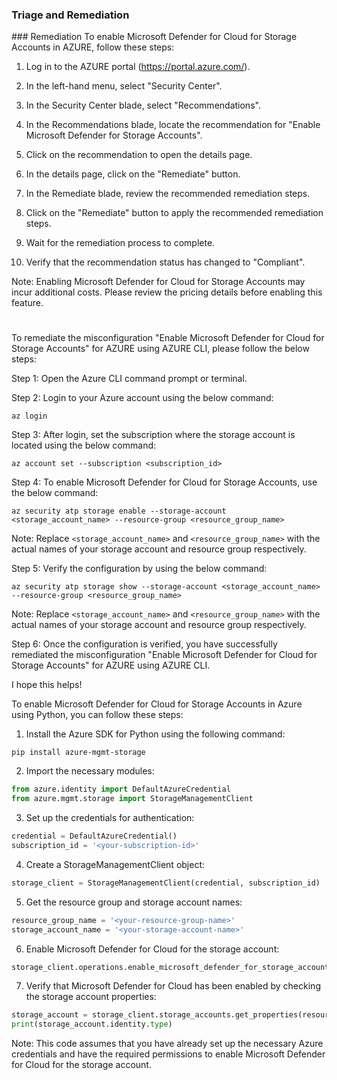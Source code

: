 
### Triage and Remediation
<Tabs>
<Tab title='Remediation'>
### Remediation

<AccordionGroup>
<Accordion title='Using Console' defaultOpen='true'>
To enable Microsoft Defender for Cloud for Storage Accounts in AZURE, follow these steps:

1. Log in to the AZURE portal (https://portal.azure.com/).

2. In the left-hand menu, select "Security Center".

3. In the Security Center blade, select "Recommendations".

4. In the Recommendations blade, locate the recommendation for "Enable Microsoft Defender for Storage Accounts".

5. Click on the recommendation to open the details page.

6. In the details page, click on the "Remediate" button.

7. In the Remediate blade, review the recommended remediation steps.

8. Click on the "Remediate" button to apply the recommended remediation steps.

9. Wait for the remediation process to complete.

10. Verify that the recommendation status has changed to "Compliant".

Note: Enabling Microsoft Defender for Cloud for Storage Accounts may incur additional costs. Please review the pricing details before enabling this feature.

#
</Accordion>

<Accordion title='Using CLI'>
To remediate the misconfiguration "Enable Microsoft Defender for Cloud for Storage Accounts" for AZURE using AZURE CLI, please follow the below steps:

Step 1: Open the Azure CLI command prompt or terminal.

Step 2: Login to your Azure account using the below command:
```
az login
```

Step 3: After login, set the subscription where the storage account is located using the below command:
```
az account set --subscription <subscription_id>
```

Step 4: To enable Microsoft Defender for Cloud for Storage Accounts, use the below command:
```
az security atp storage enable --storage-account <storage_account_name> --resource-group <resource_group_name>
```
Note: Replace `<storage_account_name>` and `<resource_group_name>` with the actual names of your storage account and resource group respectively.

Step 5: Verify the configuration by using the below command:
```
az security atp storage show --storage-account <storage_account_name> --resource-group <resource_group_name>
```
Note: Replace `<storage_account_name>` and `<resource_group_name>` with the actual names of your storage account and resource group respectively.

Step 6: Once the configuration is verified, you have successfully remediated the misconfiguration "Enable Microsoft Defender for Cloud for Storage Accounts" for AZURE using AZURE CLI.

I hope this helps!
</Accordion>

<Accordion title='Using Python'>
To enable Microsoft Defender for Cloud for Storage Accounts in Azure using Python, you can follow these steps:

1. Install the Azure SDK for Python using the following command:
```
pip install azure-mgmt-storage
```

2. Import the necessary modules:
```python
from azure.identity import DefaultAzureCredential
from azure.mgmt.storage import StorageManagementClient
```

3. Set up the credentials for authentication:
```python
credential = DefaultAzureCredential()
subscription_id = '<your-subscription-id>'
```

4. Create a StorageManagementClient object:
```python
storage_client = StorageManagementClient(credential, subscription_id)
```

5. Get the resource group and storage account names:
```python
resource_group_name = '<your-resource-group-name>'
storage_account_name = '<your-storage-account-name>'
```

6. Enable Microsoft Defender for Cloud for the storage account:
```python
storage_client.operations.enable_microsoft_defender_for_storage_accounts(resource_group_name, storage_account_name)
```

7. Verify that Microsoft Defender for Cloud has been enabled by checking the storage account properties:
```python
storage_account = storage_client.storage_accounts.get_properties(resource_group_name, storage_account_name)
print(storage_account.identity.type)
```

Note: This code assumes that you have already set up the necessary Azure credentials and have the required permissions to enable Microsoft Defender for Cloud for the storage account.
</Accordion>

</AccordionGroup>
</Tab>
</Tabs>
